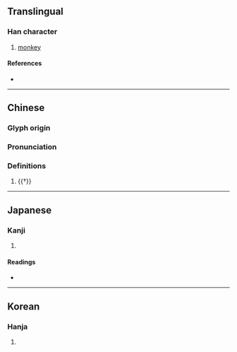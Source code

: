 {{character info/new}}
==Translingual==

===Han character===
{{Han char|rn=94|rad=犬|as=08|sn=11|four=46294|canj=KHWD|ids=⿰犭果}}

# [[monkey]]

====References====
* {{Han ref|kx=0713.110|dkj=20483|dj=1125.060|hdz=21353.020|uh=7313|ud=29459|bh=B274|bd=45684}}

----
==Chinese==
{{zh-forms}}

===Glyph origin===
{{Han etym}}
{{Han compound|犬|t1=dog|果|c1=s|c2=p|ls=psc}}

===Pronunciation===
{{zh-pron
|m=guǒ,luǒ,guō
|mc=y
|oc=y
|cat=n
}}

===Definitions===
{{zh-hanzi}}

# {{†}} {{zh-used|猓然|a [[long]]-[[tail]]ed [[monkey]]}}

----

==Japanese==

===Kanji===
{{ja-kanji|grade=|rs=犬08}}

# {{defn|lang=ja|sort=犬08}}

====Readings====
* {{ja-readings|on=[[か]] (ka)|kun=}}

----

==Korean==

===Hanja===
{{ko-hanja|hangeul=과|eumhun=|rv=gwa|mr=kwa|y=kwa}}

# {{defn|lang=ko|sort=犬08}}